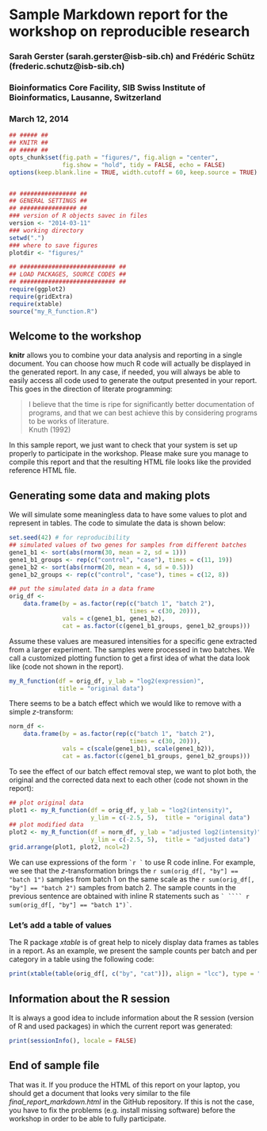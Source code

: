 # Sample Markdown report for the workshop on reproducible research 
### Sarah Gerster (sarah.gerster@isb-sib.ch) and Frédéric Schütz (frederic.schutz@isb-sib.ch)
### Bioinformatics Core Facility, SIB Swiss Institute of Bioinformatics, Lausanne, Switzerland
### March 12, 2014
<!--% `r date()`-->

<!--
File : ex_report_markdown.Rmd
Desc : minimal (Markdown) knitr example for reproducible research WS
Auth : Sarah Gerster
Date : 11 Mar 2014

THE SOURCE OF THIS DOCUMENT IS *.Rmd
DO NOT EDIT THE *.md, *.html, *.doc, *.pdf, *.R, ... FILES !!!
-->

 
<!-- Setting up R -->
```r
## ##### ##
## KNITR ##
## ##### ##
opts_chunk$set(fig.path = "figures/", fig.align = "center",
               fig.show = "hold", tidy = FALSE, echo = FALSE)
options(keep.blank.line = TRUE, width.cutoff = 60, keep.source = TRUE)


## ################ ##
## GENERAL SETTINGS ##
## ################ ##
### version of R objects savec in files
version <- "2014-03-11"
### working directory
setwd(".")
### where to save figures 
plotdir <- "figures/"

## ########################### ##
## LOAD PACKAGES, SOURCE CODES ##
## ########################### ##
require(ggplot2)
require(gridExtra)
require(xtable)
source("my_R_function.R")
```

## Welcome to the workshop
**knitr** allows you to combine your data analysis and reporting
in a single document. You can choose how much R code will actually
be displayed in the generated report. In any case, if needed, you will
always be able to easily access all code used to generate the output
presented in your report. This goes in the direction of literate
programming:

> I believe that the time is ripe for significantly better
documentation of programs, and that we can best achieve this by
considering programs to be works of literature.   
Knuth (1992)

In this sample report, we just want to check that your system is set
up properly to participate in the workshop. Please make sure you
manage to compile this report and that the resulting HTML file looks
like the provided reference HTML file.

## Generating some data and making plots 
We will simulate some meaningless data to have some values to plot and
represent in tables. The code to simulate the data is shown below:

```r
set.seed(42) # for reproducibility
## simulated values of two genes for samples from different batches
gene1_b1 <- sort(abs(rnorm(30, mean = 2, sd = 1)))
gene1_b1_groups <- rep(c("control", "case"), times = c(11, 19))
gene1_b2 <- sort(abs(rnorm(20, mean = 4, sd = 0.5)))
gene1_b2_groups <- rep(c("control", "case"), times = c(12, 8))

## put the simulated data in a data frame
orig_df <-
    data.frame(by = as.factor(rep(c("batch 1", "batch 2"), 
                                  times = c(30, 20))),
               vals = c(gene1_b1, gene1_b2),
               cat = as.factor(c(gene1_b1_groups, gene1_b2_groups)))
``` 


Assume these values are measured intensities for a specific gene
extracted from a larger experiment. The samples were processed in two
batches. We call a customized plotting function to get a first
idea of what the data look like (code not shown in the report).

```r
my_R_function(df = orig_df, y_lab = "log2(expression)", 
              title = "original data")
``` 

There seems to be a batch effect which we would like to remove with a
simple $z$-transform:
```r
norm_df <-
    data.frame(by = as.factor(rep(c("batch 1", "batch 2"), 
                                  times = c(30, 20))),
               vals = c(scale(gene1_b1), scale(gene1_b2)),
               cat = as.factor(c(gene1_b1_groups, gene1_b2_groups)))
``` 

To see the effect of our batch effect removal step, we want to plot
both, the original and the corrected data next to each other (code not
shown in the report):
```r
## plot original data
plot1 <- my_R_function(df = orig_df, y_lab = "log2(intensity)", 
                       y_lim = c(-2.5, 5),  title = "original data")
## plot modified data
plot2 <- my_R_function(df = norm_df, y_lab = "adjusted log2(intensity)", 
                       y_lim = c(-2.5, 5),  title = "adjusted data")
grid.arrange(plot1, plot2, ncol=2)   
``` 

We can use expressions of the form `` `r ` `` to use R code inline. For
example, we see that the $z$-transformation
brings the `r sum(orig_df[, "by"] == "batch 1")` samples from
batch 1 on the same scale as the `r sum(orig_df[, "by"] == "batch 2")` 
samples from batch 2. The sample counts in the previous
sentence are obtained with inline R statements such as
`` ` ```` r sum(orig_df[, "by"] == "batch 1")` ``.

### Let's add a table of values
The R package *xtable* is of great help to nicely display
data frames as tables in a report. As an example, we present the
sample counts per batch and per category in a table using the
following code:
```r
print(xtable(table(orig_df[, c("by", "cat")]), align = "lcc"), type = "html")
``` 

## Information about the R session
It is always a good idea to include information about the R session
(version of R and used packages) in which the current report was
generated:

```r
print(sessionInfo(), locale = FALSE)
``` 

## End of sample file
That was it. If you produce the HTML of this report on your laptop, you
should get a document that looks very similar to the file
*final_report_markdown.html* in the GitHub repository. If this is
not the case, you have to fix the problems (e.g. install missing
software) before the workshop in order to be able to fully
participate.
